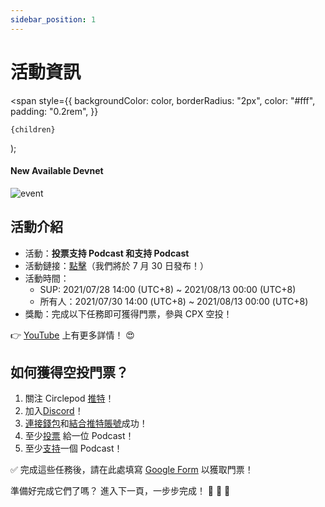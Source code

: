 ```yaml
---
sidebar_position: 1
---
```


# 活動資訊

  <span
    style={{
      backgroundColor: color,
      borderRadius: "2px",
      color: "#fff",
      padding: "0.2rem",
    }}
  >
    {children}
  </span>
);

#### New Available <Highlight color="#25c2a0">Devnet</Highlight>

![event](/img/FB.png)

## 活動介紹

- 活動：**投票支持 Podcast 和支持 Podcast**
- 活動鏈接：[點擊](https://staging-launch.circlepod.app/)（我們將於 7 月 30 日發布！）
- 活動時間：
  - SUP: 2021/07/28 14:00 (UTC+8) ~ 2021/08/13 00:00 (UTC+8)
  - 所有人：2021/07/30 14:00 (UTC+8) ~ 2021/08/13 00:00 (UTC+8)
- 獎勵：完成以下任務即可獲得門票，參與 CPX 空投！

👉 [YouTube](https://www.youtube.com/watch?v=YZ-BB6IO_t4) 上有更多詳情！ 😍

## 如何獲得空投門票？

1. 關注 Circlepod [推特](https://twitter.com/CirclepodP)！
2. 加入[Discord](https://discord.gg/D2pNA2e6Dw)！
3. [連接錢包](/docs/wallet/connect-wallet)和[結合推特賬號](/docs/wallet/connect-twitter)成功！
4. 至少[投票](/docs/governance/vote) 給一位 Podcast！
5. 至少[支持](/docs/channel/intro)一個 Podcast！

✅ 完成這些任務後，請在此處填寫 [Google Form](https://forms.gle/8SnGyo4TtuBKGbYC6) 以獲取門票！

準備好完成它們了嗎？ 進入下一頁，一步步完成！ 🚀 🚀 🚀
